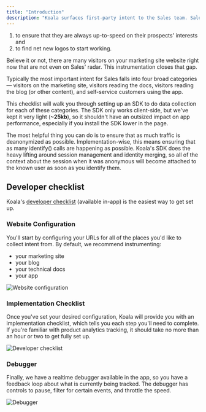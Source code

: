 ```yaml
---
title: "Introduction"
description: "Koala surfaces first-party intent to the Sales team. Sales teams use this for two broad use-cases:"
---
```


1. to ensure that they are always up-to-speed on their prospects' interests and
2. to find net new logos to start working.

Believe it or not, there are many visitors on your marketing site website right
now that are not even on Sales' radar. This instrumentation closes that gap.

Typically the most important intent for Sales falls into four broad categories —
visitors on the marketing site, visitors reading the docs, visitors reading the
blog (or other content), and self-service customers using the app.

This checklist will walk you through setting up an SDK to do data collection for
each of these categories. The SDK only works client-side, but we've kept it very
light (**~25kb**), so it shouldn't have an outsized impact on app performance,
especially if you install the SDK lower in the page.

The most helpful thing you can do is to ensure that as much traffic is
deanonymized as possible. Implementation-wise, this means ensuring that as many
identify() calls are happening as possible. Koala's SDK does the heavy lifting
around session management and identity merging, so all of the context about the
session when it was anonymous will become attached to the known user as soon as
you identify them.

## Developer checklist

Koala's [developer checklist](https://app.getkoala.com/users/login) (available
in-app) is the easiest way to get set up.

### Website Configuration

You'll start by configuring your URLs for all of the places you'd like to
collect intent from. By default, we recommend instrumenting:

- your marketing site
- your blog
- your technical docs
- your app

![Website configuration](/images/website-config.png)

### Implementation Checklist

Once you've set your desired configuration, Koala will provide you with an
implementation checklist, which tells you each step you'll need to complete. If
you're familiar with product analytics tracking, it should take no more than an
hour or two to get fully set up.

![Developer checklist](/images/implementation-checklist.png)

### Debugger

Finally, we have a realtime debugger available in the app, so you have a
feedback loop about what is currently being tracked. The debugger has controls
to pause, filter for certain events, and throttle the speed.

![Debugger](/images/debugger.png)
